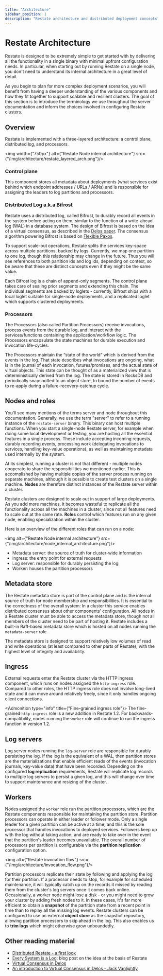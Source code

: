 ```yaml
---
title: "Architecture"
sidebar_position: 1
description: "Restate architecture and distributed deployment concepts"
---
```



# Restate Architecture

Restate is designed to be extremely simple to get started with by delivering all the functionality in a single binary with minimal upfront configuration needs. In particular, when starting out by running Restate on a single node, you don't need to understand its internal architecture in a great level of detail.

As you begin to plan for more complex deployment scenarios, you will benefit from having a deeper understanding of the various components and how they fit together to support scalable and resilient clusters. The goal of this section is to introduce the terminology we use throughout the server documentation and inform the choices involved in configuring Restate clusters.


## Overview

Restate is implemented with a three-layered architecture: a control plane, distributed log, and processors.

<img width={"750px"} alt={"Restate Node internal architecture"} src={"/img/architecture/restate_layered_arch.png"}/>


### Control plane
This component stores all metadata about deployments (what services exist behind which endpoint addresses / URLs / ARNs) and is responsible for assigning the leaders to log partitions and processors.


### Distributed Log a.k.a Bifrost
Restate uses a distributed log, called Bifrost, to durably record all events in the system before acting on them, similar to the function of a write-ahead log (WAL) in a database system.
The design of Bifrost is based on the idea of a virtual consensus, as described in the [Delos paper](https://www.usenix.org/system/files/osdi20-balakrishnan.pdf).
The consensus algorithm powering Bifrost is based on [Flexible Paxos](https://fpaxos.github.io/).

To support scale-out operations, Restate splits the services key-space across multiple partitions, backed by logs. Currently, we map one partition to one log, though this relationship may change in the future. Thus you will see references to both partition ids and log ids, depending on context, so be aware that these are distinct concepts even if they might be the same value.

Each Bifrost log is a chain of append-only segments. The control plane takes care of sealing prior segments and extending this chain. The individual segments are backed by loglets - currently, Bifrost ships with a local loglet suitable for single-node deployments, and a replicated loglet which supports clustered deployments.

### Processors

The Processors (also called Partition Processors) receive invocations, process events from the durable log, and interact with the services/functions containing the application/workflow logic. The Processors encapsulate the state machines for durable execution and invocation life-cycles.

The Processors maintain the “state of the world” which is derived from the events in the log. That state describes what invocations are ongoing, what is in the journal of each invocation, futures/promises, and the actual state of virtual objects. This state can be thought of as a materialized view that is deterministically derived from the log. The state is stored in RocksDB and periodically snapshotted to an object store, to bound the number of events to re-apply during a failure-recovery-catchup cycle.

## Nodes and roles

You'll see many mentions of the terms server and node throughout this documentation. Generally, we use the term "server" to refer to a running instance of the `restate-server` binary. This binary can host multiple functions. When you start a single-node Restate server, for example when doing some local development or testing, you are hosting all the essential features in a single process. These include accepting incoming requests, durably recording events, processing work (delegating invocations to services, handling key-value operations), as well as maintaining metadata used internally by the system.

At its simplest, running a cluster is not that different - multiple nodes cooperate to share the responsibilities we mentioned earlier. This is accomplished by having multiple copies of the server process running on separate machines, although it is possible to create test clusters on a single machine. **Nodes** are therefore distinct instances of the Restate server within a cluster.

Restate clusters are designed to scale out in support of large deployments. As you add more machines, it becomes wasteful to replicate all the functionality across all the machines in a cluster, since not all features need to scale out at the same rate. **Roles** control which features run on any given node, enabling specialization within the cluster.

Here is an overview of the different roles that can run on a node:

<img alt={"Restate Node internal architecture"} src={"/img/architecture/node_internal_architecture.png"}/>

- Metadata server: the source of truth for cluster-wide information
- Ingress: the entry point for external requests
- Log server: responsible for durably persisting the log
- Worker: houses the partition processors

## Metadata store

The Restate metadata store is part of the control plane and is the internal source of truth for node membership and responsibilities. It is essential to the correctness of the overall system: In a cluster this service enables distributed consensus about other components' configuration. All nodes in a Restate cluster must be able to access the metadata store, though not all members of the cluster need to be part of hosting it. Restate includes a built-in Raft-based metadata store which is hosted on all nodes running the `metadata-server` role.

The metadata store is designed to support relatively low volumes of read and write operations (at least compared to other parts of Restate), with the highest level of integrity and availability.


[//]: # (For some weird reason this shifts to the right if I use two hashtags)
<h2>Ingress</h2>

External requests enter the Restate cluster via the HTTP ingress component, which runs on nodes assigned the `http-ingress` role. Compared to other roles, the HTTP ingress role does not involve long-lived state and it can move around relatively freely, since it only handles ongoing client connections.

<Admonition type="info" title={"Fine-grained ingress role"}>
    The fine-grained `http-ingress` role is a new addition in Restate 1.2. For backwards-compatibility, nodes running the `worker` role will continue to run the ingress function in version 1.2.
</Admonition>


## Log servers

Log server nodes running the `log-server` role are responsible for durably persisting the log. If the log is the equivalent of a WAL, then partition stores are the materializations that enable efficient reads of the events (invocation journals, key-value data) that have been recorded. Depending on the configured **log replication** requirements, Restate will replicate log records to multiple log servers to persist a given log, and this will change over time to support maintenance and resizing of the cluster.


## Workers
Nodes assigned the `worker` role run the partition processors, which are the Restate components responsible for maintaining the partition store.
Partition processors can operate in either leader or follower mode.
Only a single leader for a given partition can be active at a time, and this is the sole processor that handles invocations to deployed services.
Followers keep up with the log without taking action, and are ready to take over in the event that the partition's leader becomes unavailable.
The overall number of processors per partition is configurable via the **partition replication** configuration option.

<img alt={"Restate invocation flow"} src={"/img/architecture/invocation_flow.png"}/>


Partition processors replicate their state by following and applying the log for their partition.
If a processor needs to stop, for example for scheduled maintenance, it will typically catch up on the records it missed by reading them from the cluster's log servers once it comes back online.
Occasionally, a worker node might lose a disk - or you might need to grow your cluster by adding fresh nodes to it.
In these cases, it's far more efficient to obtain a **snapshot** of the partition state from a recent point in time than to replay all the missing log events.
Restate clusters can be configured to use an external **object store** as the snapshot repository, allowing partition processors to skip ahead in the log.
This also enables us to **trim logs** which might otherwise grow unboundedly.



## Other reading material
- [Distributed Restate - a first look](https://restate.dev/blog/distributed-restate-a-first-look/)
- [Every System is a Log](https://restate.dev/blog/every-system-is-a-log-avoiding-coordination-in-distributed-applications/): blog post on the idea at the basis of Restate
- [Virtual Consensus in Delos](https://www.usenix.org/system/files/osdi20-balakrishnan.pdf)
- [An introduction to Virtual Consensus in Delos - Jack Vanlightly](https://jack-vanlightly.com/blog/2025/2/5/an-introduction-to-virtual-consensus-in-delos)